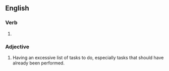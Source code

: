 ==English==

===Verb===
{{head|en|verb form}}

# {{en-past of|backlog}}

===Adjective===
{{en-adj}}

# Having an excessive list of tasks to do, especially tasks that should have already been performed.